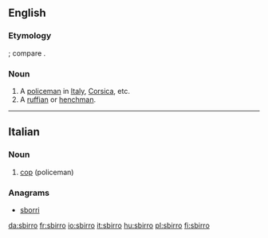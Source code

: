 ==English==

===Etymology===
{{etyl|it|en}}; compare {{etyl|fr|en}} {{m|fr|sbire}}.

===Noun===
{{en-noun|s|sbirri}}

# A [[policeman]] in [[Italy]], [[Corsica]], etc.
# A [[ruffian]] or [[henchman]].

----

==Italian==

===Noun===
{{it-noun|m}}

# [[cop]] (policeman)

===Anagrams===
* [[sborri#Italian|sborri]]

[[da:sbirro]]
[[fr:sbirro]]
[[io:sbirro]]
[[it:sbirro]]
[[hu:sbirro]]
[[pl:sbirro]]
[[fi:sbirro]]